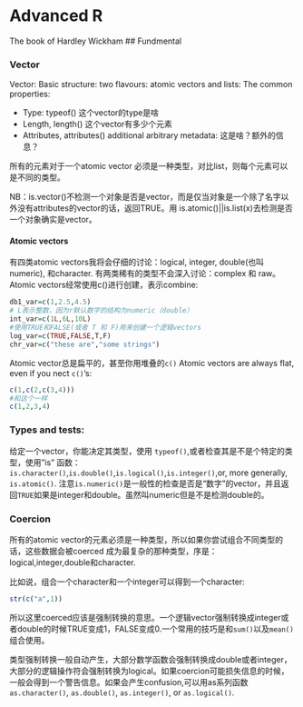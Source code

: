 # Advanced R
The book of Hardley Wickham
## Fundmental

### Vector

Vector: Basic structure: two flavours: atomic vectors and lists: The common properties:

- Type: typeof() 这个vector的type是啥
- Length, length() 这个vector有多少个元素
- Attributes, attributes() additional arbitrary metadata: 这是啥？额外的信息？

所有的元素对于一个atomic vector 必须是一种类型，对比list，则每个元素可以是不同的类型。

NB：is.vector()不检测一个对象是否是vector，而是仅当对象是一个除了名字以外没有attributes的vector的话，返回TRUE。用 is.atomic()||is.list(x)去检测是否一个对象确实是vector。

#### Atomic vectors

有四类atomic vectors我将会仔细的讨论：logical, integer, double(也叫numeric), 和character. 有两类稀有的类型不会深入讨论：complex 和 raw。
Atomic vectors经常使用c()进行创建，表示combine:

```r
db1_var=c(1,2.5,4.5)
# L表示整数，因为r默认数字的结构为numeric（double）
int_var=c(1L,6L,10L)
#使用TRUE和FALSE(或者 T 和 F)用来创建一个逻辑vectors
log_var=c(TRUE,FALSE,T,F)
chr_var=c("these are","some strings")
```

Atomic vector总是扁平的，甚至你用堆叠的`c()`
Atomic vectors are always flat, even if you nect `c()`'s:

```r
c(1,c(2,c(3,4)))
#和这个一样
c(1,2,3,4)
```

### Types and tests:

给定一个vector，你能决定其类型，使用 `typeof()`,或者检查其是不是个特定的类型，使用"is" 函数：`is.character()`,`is.double()`,`is.logical()`,`is.integer()`,or, more generally, `is.atomic()`.
注意`is.numeric()`是一般性的检查是否是“数字”的vector，并且返回`TRUE`如果是integer和double。虽然叫numeric但是不是检测double的。

### Coercion
所有的atomic vector的元素必须是一种类型，所以如果你尝试组合不同类型的话，这些数据会被coerced 成为最复杂的那种类型，序是：logical,integer,double和character.

比如说，组合一个character和一个integer可以得到一个character:

```R
str(c("a",1))
```

所以这里coerced应该是强制转换的意思。一个逻辑vector强制转换成integer或者double的时候TRUE变成1，FALSE变成0.一个常用的技巧是和`sum()`以及`mean()`组合使用。

类型强制转换一般自动产生，大部分数学函数会强制转换成double或者integer，大部分的逻辑操作符会强制转换为logical。如果coercion可能损失信息的时候，一般会得到一个警告信息。如果会产生confusion,可以用as系列函数`as.character()`, `as.double()`, `as.integer()`, or `as.logical()`.
















